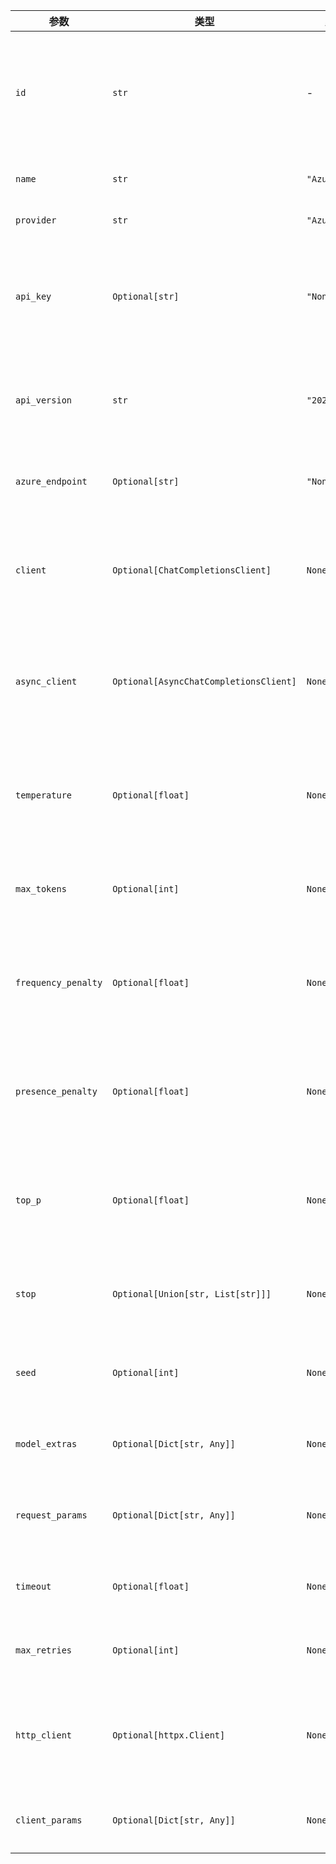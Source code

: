 | 参数                 | 类型                          | 默认值             | 说明                                                                     |
| -------------------- | ----------------------------- | ------------------- | ------------------------------------------------------------------------ |
| `id`                 | `str`                         | -                   | 用于生成响应的具体模型 ID。此字段为必填项。                                |
| `name`               | `str`                         | `"AzureOpenAI"`     | 代理的名称标识符。                                                        |
| `provider`           | `str`                         | `"Azure"`           | 模型提供商。                                                              |
| `api_key`            | `Optional[str]`               | `"None"`            | 用于验证 Azure OpenAI 服务请求的 API 密钥。                               |
| `api_version`        | `str`                         | `"2024-10-21"`      | 要使用的 Azure OpenAI API 版本。                                           |
| `azure_endpoint`     | `Optional[str]`               | `"None"`            | Azure OpenAI 服务的端点 URL。                                             |
| `client`             | `Optional[ChatCompletionsClient]` | `None`              | 用于向 Azure OpenAI 服务发出请求的客户端。                               |
| `async_client`       | `Optional[AsyncChatCompletionsClient]` | `None`              | 用于向 Azure OpenAI 服务发出异步请求的客户端。                           |
| `temperature`        | `Optional[float]`             | `None`              | 控制模型输出的随机性。值越高，输出越随机。                                |
| `max_tokens`         | `Optional[int]`               | `None`              | 响应中要生成的最大令牌数。                                                |
| `frequency_penalty`  | `Optional[float]`             | `None`              | 通过根据令牌的频率进行惩罚来减少重复。                                    |
| `presence_penalty`   | `Optional[float]`             | `None`              | 通过对所有出现过的令牌进行惩罚来减少重复。                                |
| `top_p`              | `Optional[float]`             | `None`              | 通过限制考虑的令牌的累积概率来控制多样性。                                |
| `stop`               | `Optional[Union[str, List[str]]]` | `None`              | 模型将停止生成后续令牌的序列。                                             |
| `seed`               | `Optional[int]`               | `None`              | 用于确定性输出的随机种子。                                                |
| `model_extras`       | `Optional[Dict[str, Any]]`    | `None`              | 额外的模型特定参数。                                                      |
| `request_params`     | `Optional[Dict[str, Any]]`    | `None`              | 要与请求一起传递的额外参数。                                              |
| `timeout`            | `Optional[float]`             | `None`              | API 请求的超时（秒）。                                                    |
| `max_retries`        | `Optional[int]`               | `None`              | 失败请求的最大重试次数。                                                  |
| `http_client`        | `Optional[httpx.Client]`      | `None`              | 用于发出请求的自定义 HTTP 客户端。                                       |
| `client_params`      | `Optional[Dict[str, Any]]`    | `None`              | 客户端配置的额外参数。                                                    |